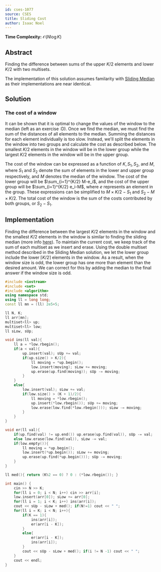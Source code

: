 ```yaml
---
id: cses-1077
source: CSES
title: Sliding Cost
author: Isaac Noel
---
```


**Time Complexity:** $\mathcal{O}(N\log K)$

## Abstract

Finding the difference between sums of the upper $K/2$ elements and lower $K/2$ with two multisets.

<Warning>

The implementation of this solution assumes familarity with [Sliding Median](/gold/sliding#problem-https://cses.fi/problemset/task/1076) as their implementations are near identical.

</Warning>

## Solution

### The cost of a window

It can be shown that it is optimal to change the values of the window to the median (left as an exercise :D). Once we find the median, we must find the sum of the distances of all elements to the median. Summing the distances for each element individually is too slow. Instead, we'll split the elements in the window into two groups and calculate the cost as described below. The smallest $K/2$ elements in the window will be in the lower group while the largest $K/2$ elements in the window will be in the upper group.

The cost of the window can be expressed as a function of $K,S_1,S_2$, and $M$, where $S_1$ and $S_2$ denote the sum of elements in the lower and upper group respectively, and $M$ denotes the median of the window. The cost of the lower group will be $\sum_{i=1}^{K/2} M-e_i$, and the cost of the upper group will be $\sum_{i=1}^{K/2} e_i-M$, where $e$ represents an element in the group. These expressions can be simplified to $M\times K/2 - S_1$ and $S_2 - M\times K/2$. The total cost of the window is the sum of the costs contributed by both groups, or $S_2-S_1$.

## Implementation

Finding the difference between the largest $K/2$ elements in the window and the smallest $K/2$ elements in the window is similar to finding the sliding median (more info [here](/solutions/cses-1076?lang=cpp)). To maintain the current cost, we keep track of the sum of each multiset as we insert and erase. Using the double multiset method described in the Sliding Median solution, we let the lower group include the lower $\lceil K/2 \rceil$ elements in the window. As a result, when the window size is odd, the lower group has one more than element than the desired amount. We can correct for this by adding the median to the final answer if the window size is odd. 


```cpp
#include <iostream>
#include <set>
#include <algorithm>
using namespace std;
using ll = long long;
const ll mn = (ll) 2e5+5;

ll N, K;
ll arr[mn];
multiset<ll> up;
multiset<ll> low;
ll sLow, sUp;

void ins(ll val){
	ll a = *low.rbegin();
	if(a < val){
		up.insert(val); sUp += val;
		if(up.size() > K/2){
			ll moving = *up.begin();
			low.insert(moving); sLow += moving;
			up.erase(up.find(moving)); sUp -= moving;
		}
	}
	else{
		low.insert(val); sLow += val;
		if(low.size() > (K + 1)/2){
			ll moving = *low.rbegin();
			up.insert(*low.rbegin()); sUp += moving;
			low.erase(low.find(*low.rbegin())); sLow -= moving;
		}
	}
}

void er(ll val){
	if(up.find(val) != up.end()) up.erase(up.find(val)), sUp -= val;
	else low.erase(low.find(val)), sLow -= val;
	if(low.empty()){
		ll moving = *up.begin();
		low.insert(*up.begin()); sLow += moving;
		up.erase(up.find(*up.begin())); sUp -= moving;
	}
}

ll med(){ return (K%2 == 0) ? 0 : (*low.rbegin()); }

int main() {
	cin >> N >> K;
	for(ll i = 0; i < N; i++) cin >> arr[i];
	low.insert(arr[0]); sLow += arr[0];
	for(ll i = 1; i < K; i++) ins(arr[i]);
	cout << sUp - sLow + med(); if(N!=1) cout << " ";
	for(ll i = K; i < N; i++){
		if(K == 1){
			ins(arr[i]);
			er(arr[i - K]);
		}
		else{
			er(arr[i - K]);
			ins(arr[i]);
		}
		cout << sUp - sLow + med(); if(i != N -1) cout << " ";
	}
	cout << endl;
}
```
